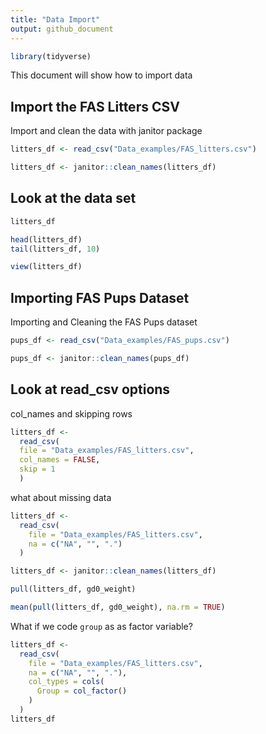 ```yaml
---
title: "Data Import"
output: github_document
---
```


```r
library(tidyverse)
```

This document will show how to import data 

## Import the FAS Litters CSV

Import and clean the data with janitor package 
```r
litters_df <- read_csv("Data_examples/FAS_litters.csv")

litters_df <- janitor::clean_names(litters_df)
```


## Look at the data set 

```r
litters_df

head(litters_df)
tail(litters_df, 10)
```


```r
view(litters_df)
```


## Importing FAS Pups Dataset

Importing and Cleaning the FAS Pups dataset
```r
pups_df <- read_csv("Data_examples/FAS_pups.csv")

pups_df <- janitor::clean_names(pups_df)
```

## Look at read_csv options 

col_names and skipping rows 

```r

litters_df <- 
  read_csv(
  file = "Data_examples/FAS_litters.csv", 
  col_names = FALSE, 
  skip = 1
  )
```

what about missing data

```r
litters_df <- 
  read_csv(
    file = "Data_examples/FAS_litters.csv",
    na = c("NA", "", ".")
  )

litters_df <- janitor::clean_names(litters_df)

pull(litters_df, gd0_weight)

mean(pull(litters_df, gd0_weight), na.rm = TRUE)
```

What if we code `group` as as factor variable? 

```r
litters_df <- 
  read_csv(
    file = "Data_examples/FAS_litters.csv",
    na = c("NA", "", "."), 
    col_types = cols(
      Group = col_factor()
    )
  )
litters_df
```




